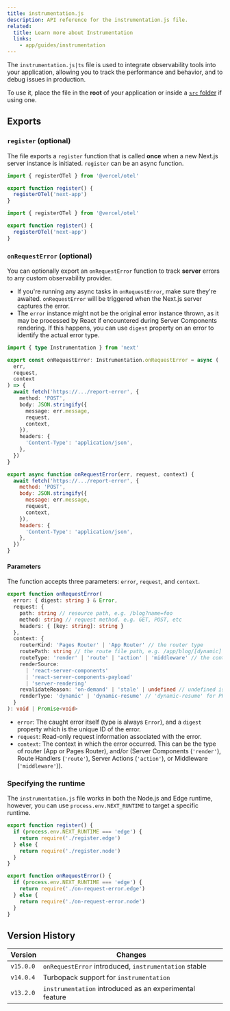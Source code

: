 ```yaml
---
title: instrumentation.js
description: API reference for the instrumentation.js file.
related:
  title: Learn more about Instrumentation
  links:
    - app/guides/instrumentation
---
```


The `instrumentation.js|ts` file is used to integrate observability tools into your application, allowing you to track the performance and behavior, and to debug issues in production.

To use it, place the file in the **root** of your application or inside a [`src` folder](/docs/app/building-your-application/configuring/src-directory) if using one.

## Exports

### `register` (optional)

The file exports a `register` function that is called **once** when a new Next.js server instance is initiated. `register` can be an async function.

```ts filename="instrumentation.ts" switcher
import { registerOTel } from '@vercel/otel'

export function register() {
  registerOTel('next-app')
}
```

```js filename="instrumentation.js" switcher
import { registerOTel } from '@vercel/otel'

export function register() {
  registerOTel('next-app')
}
```

### `onRequestError` (optional)

You can optionally export an `onRequestError` function to track **server** errors to any custom observability provider.

- If you're running any async tasks in `onRequestError`, make sure they're awaited. `onRequestError` will be triggered when the Next.js server captures the error.
- The `error` instance might not be the original error instance thrown, as it may be processed by React if encountered during Server Components rendering. If this happens, you can use `digest` property on an error to identify the actual error type.

```ts filename="instrumentation.ts" switcher
import { type Instrumentation } from 'next'

export const onRequestError: Instrumentation.onRequestError = async (
  err,
  request,
  context
) => {
  await fetch('https://.../report-error', {
    method: 'POST',
    body: JSON.stringify({
      message: err.message,
      request,
      context,
    }),
    headers: {
      'Content-Type': 'application/json',
    },
  })
}
```

```js filename="instrumentation.js" switcher
export async function onRequestError(err, request, context) {
  await fetch('https://.../report-error', {
    method: 'POST',
    body: JSON.stringify({
      message: err.message,
      request,
      context,
    }),
    headers: {
      'Content-Type': 'application/json',
    },
  })
}
```

#### Parameters

The function accepts three parameters: `error`, `request`, and `context`.

```ts filename="Types"
export function onRequestError(
  error: { digest: string } & Error,
  request: {
    path: string // resource path, e.g. /blog?name=foo
    method: string // request method. e.g. GET, POST, etc
    headers: { [key: string]: string }
  },
  context: {
    routerKind: 'Pages Router' | 'App Router' // the router type
    routePath: string // the route file path, e.g. /app/blog/[dynamic]
    routeType: 'render' | 'route' | 'action' | 'middleware' // the context in which the error occurred
    renderSource:
      | 'react-server-components'
      | 'react-server-components-payload'
      | 'server-rendering'
    revalidateReason: 'on-demand' | 'stale' | undefined // undefined is a normal request without revalidation
    renderType: 'dynamic' | 'dynamic-resume' // 'dynamic-resume' for PPR
  }
): void | Promise<void>
```

- `error`: The caught error itself (type is always `Error`), and a `digest` property which is the unique ID of the error.
- `request`: Read-only request information associated with the error.
- `context`: The context in which the error occurred. This can be the type of router (App or Pages Router), and/or (Server Components (`'render'`), Route Handlers (`'route'`), Server Actions (`'action'`), or Middleware (`'middleware'`)).

### Specifying the runtime

The `instrumentation.js` file works in both the Node.js and Edge runtime, however, you can use `process.env.NEXT_RUNTIME` to target a specific runtime.

```js filename="instrumentation.js"
export function register() {
  if (process.env.NEXT_RUNTIME === 'edge') {
    return require('./register.edge')
  } else {
    return require('./register.node')
  }
}

export function onRequestError() {
  if (process.env.NEXT_RUNTIME === 'edge') {
    return require('./on-request-error.edge')
  } else {
    return require('./on-request-error.node')
  }
}
```

## Version History

| Version   | Changes                                                 |
| --------- | ------------------------------------------------------- |
| `v15.0.0` | `onRequestError` introduced, `instrumentation` stable   |
| `v14.0.4` | Turbopack support for `instrumentation`                 |
| `v13.2.0` | `instrumentation` introduced as an experimental feature |
